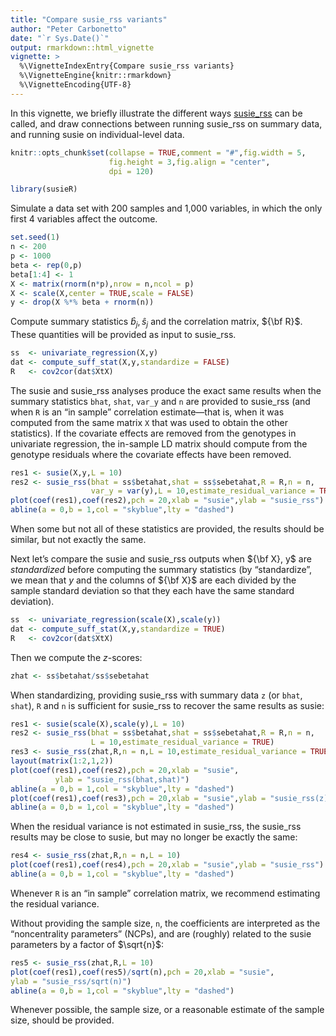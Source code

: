 ```yaml
---
title: "Compare susie_rss variants"
author: "Peter Carbonetto"
date: "`r Sys.Date()`"
output: rmarkdown::html_vignette
vignette: >
  %\VignetteIndexEntry{Compare susie_rss variants}
  %\VignetteEngine{knitr::rmarkdown}
  %\VignetteEncoding{UTF-8}
---
```


In this vignette, we briefly illustrate the different ways
[susie_rss][susie_rss] can be called, and draw connections between
running susie_rss on summary data, and running susie on
individual-level data.

```r
knitr::opts_chunk$set(collapse = TRUE,comment = "#",fig.width = 5,
                      fig.height = 3,fig.align = "center",
                      dpi = 120)
```

```r
library(susieR)
```

Simulate a data set with 200 samples and 1,000 variables, in which the
only first 4 variables affect the outcome.

```r
set.seed(1)
n <- 200
p <- 1000
beta <- rep(0,p)
beta[1:4] <- 1
X <- matrix(rnorm(n*p),nrow = n,ncol = p)
X <- scale(X,center = TRUE,scale = FALSE)
y <- drop(X %*% beta + rnorm(n))
```

Compute summary statistics $\hat{b}_j, \hat{s}_j$ and the correlation
matrix, ${\bf R}$. These quantities will be provided as input to
susie_rss.

```r
ss  <- univariate_regression(X,y)
dat <- compute_suff_stat(X,y,standardize = FALSE)
R   <- cov2cor(dat$XtX)
```

The susie and susie_rss analyses produce the exact same results when
the summary statistics `bhat`, `shat`, `var_y` and `n` are provided to
susie_rss (and when `R` is an "in sample" correlation estimate---that
is, when it was computed from the same matrix `X` that was used to
obtain the other statistics). If the covariate effects are removed from 
the genotypes in univariate regression, the in-sample LD matrix should 
compute from the genotype residuals where the covariate effects have 
been removed.

```r
res1 <- susie(X,y,L = 10)
res2 <- susie_rss(bhat = ss$betahat,shat = ss$sebetahat,R = R,n = n,
                  var_y = var(y),L = 10,estimate_residual_variance = TRUE)
plot(coef(res1),coef(res2),pch = 20,xlab = "susie",ylab = "susie_rss")
abline(a = 0,b = 1,col = "skyblue",lty = "dashed")
```

When some but not all of these statistics are provided, the results
should be similar, but not exactly the same.

Next let's compare the susie and susie_rss outputs when ${\bf X},
y$ are *standardized* before computing the summary statistics (by
"standardize", we mean that $y$ and the columns of ${\bf X}$ are each
divided by the sample standard deviation so that they each have the
same standard deviation).

```r
ss  <- univariate_regression(scale(X),scale(y))
dat <- compute_suff_stat(X,y,standardize = TRUE)
R   <- cov2cor(dat$XtX)
```

Then we compute the *z*-scores:

```r
zhat <- ss$betahat/ss$sebetahat
```

When standardizing, providing susie_rss with summary data `z` (or
`bhat`, `shat`), `R` and `n` is sufficient for susie_rss to recover
the same results as susie:

```r
res1 <- susie(scale(X),scale(y),L = 10)
res2 <- susie_rss(bhat = ss$betahat,shat = ss$sebetahat,R = R,n = n,
                  L = 10,estimate_residual_variance = TRUE)
res3 <- susie_rss(zhat,R,n = n,L = 10,estimate_residual_variance = TRUE)
layout(matrix(1:2,1,2))
plot(coef(res1),coef(res2),pch = 20,xlab = "susie",
          ylab = "susie_rss(bhat,shat)")
abline(a = 0,b = 1,col = "skyblue",lty = "dashed")
plot(coef(res1),coef(res3),pch = 20,xlab = "susie",ylab = "susie_rss(z)")
abline(a = 0,b = 1,col = "skyblue",lty = "dashed")
```

When the residual variance is not estimated in susie_rss, the
susie_rss results may be close to susie, but may no longer be
exactly the same:

```r
res4 <- susie_rss(zhat,R,n = n,L = 10)
plot(coef(res1),coef(res4),pch = 20,xlab = "susie",ylab = "susie_rss")
abline(a = 0,b = 1,col = "skyblue",lty = "dashed")
```

Whenever `R` is an "in sample" correlation matrix, we recommend
estimating the residual variance.

Without providing the sample size, `n`, the coefficients are
interpreted as the "noncentrality parameters" (NCPs), and are
(roughly) related to the susie parameters by a factor of $\sqrt{n}$:

```r
res5 <- susie_rss(zhat,R,L = 10)
plot(coef(res1),coef(res5)/sqrt(n),pch = 20,xlab = "susie",
ylab = "susie_rss/sqrt(n)")
abline(a = 0,b = 1,col = "skyblue",lty = "dashed")
```

Whenever possible, the sample size, or a reasonable estimate of the
sample size, should be provided.

[susie_rss]: https://stephenslab.github.io/susieR/reference/susie_rss.html
